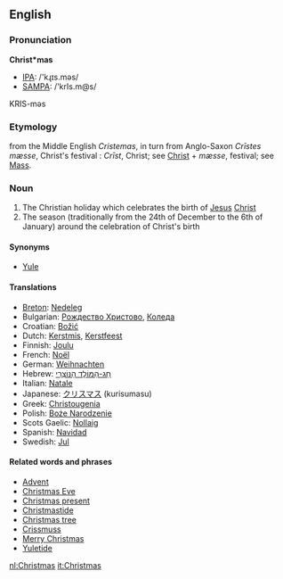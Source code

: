 ==English==
===Pronunciation===

'''Christ*mas'''
*[[IPA]]: /'kɻɪs.məs/
*[[SAMPA]]: /'krIs.m@s/
KRIS-məs

===Etymology===

from the Middle English ''Cristemas'', in turn from Anglo-Saxon ''Cr&#x012B;stes mæsse'', Christ's festival  : ''Cr&#x012B;st'', Christ; see [[Christ]] + ''mæsse'', festival; see [[Mass]].

===Noun===
#The Christian holiday which celebrates the birth of [[Jesus]] [[Christ]]
#The season (traditionally from the 24th of December to the 6th of January) around the celebration of Christ's birth

====Synonyms====
*[[Yule]]

====Translations====
*[[Breton]]: [[Nedeleg]]
*Bulgarian: [[Рождество Христово]], [[Коледа]]
*Croatian: [[Božić]]
*Dutch: [[Kerstmis]], [[Kerstfeest]]
*Finnish: [[Joulu]]
*French: [[Noël]]
*German: [[Weihnachten]]
*Hebrew: [[חג-המולד הנוצרי|חַג-הַמּוֹלָד הַנּוֹצְרִי]]<!-- actually uses a hyphen rather than a maqaf in my dictionary -->
*Italian: [[Natale]]
*Japanese: [[クリスマス]] (kurisumasu)
*Greek: [[Christougenia]]
*Polish: [[Boże Narodzenie]]
*Scots Gaelic: [[Nollaig]]
*Spanish: [[Navidad]] 
*Swedish: [[Jul]]

====Related words and phrases====
*[[Advent]]
*[[Christmas Eve]]
*[[Christmas present]]
*[[Christmastide]]
*[[Christmas tree]]
*[[Crissmuss]]
*[[Merry Christmas]]
*[[Yuletide]]

[[nl:Christmas]]
[[it:Christmas]]